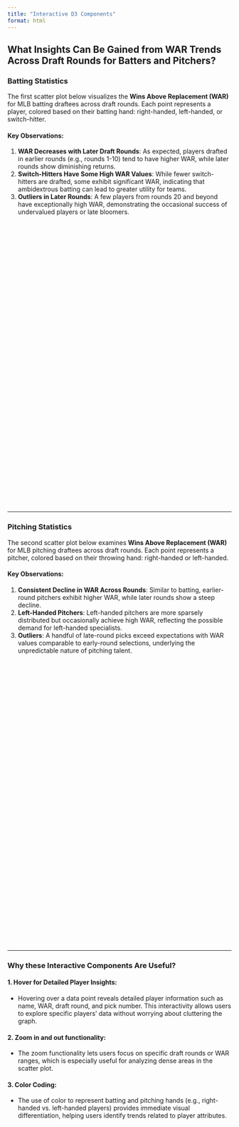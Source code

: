 ```yaml
---
title: "Interactive D3 Components"
format: html
---
```


## What Insights Can Be Gained from WAR Trends Across Draft Rounds for Batters and Pitchers?

### Batting Statistics

The first scatter plot below visualizes the **Wins Above Replacement (WAR)** for MLB batting draftees across draft rounds. Each point represents a player, colored based on their batting hand: right-handed, left-handed, or switch-hitter.

#### Key Observations:
1. **WAR Decreases with Later Draft Rounds**: As expected, players drafted in earlier rounds (e.g., rounds 1-10) tend to have higher WAR, while later rounds show diminishing returns.
2. **Switch-Hitters Have Some High WAR Values**: While fewer switch-hitters are drafted, some exhibit significant WAR, indicating that ambidextrous batting can lead to greater utility for teams.
3. **Outliers in Later Rounds**: A few players from rounds 20 and beyond have exceptionally high WAR, demonstrating the occasional success of undervalued players or late bloomers.

<div id="bat_plot"></div>

---

### Pitching Statistics

The second scatter plot below examines **Wins Above Replacement (WAR)** for MLB pitching draftees across draft rounds. Each point represents a pitcher, colored based on their throwing hand: right-handed or left-handed.

#### Key Observations:
1. **Consistent Decline in WAR Across Rounds**: Similar to batting, earlier-round pitchers exhibit higher WAR, while later rounds show a steep decline.
2. **Left-Handed Pitchers**: Left-handed pitchers are more sparsely distributed but occasionally achieve high WAR, reflecting the possible demand for left-handed specialists.
3. **Outliers**: A handful of late-round picks exceed expectations with WAR values comparable to early-round selections, underlying the unpredictable nature of pitching talent.

<div id="pitch_plot"></div>

---

### Why these Interactive Components Are Useful?

#### 1. **Hover for Detailed Player Insights**:
   - Hovering over a data point reveals detailed player information such as name, WAR, draft round, and pick number. This interactivity allows users to explore specific players' data without worrying about cluttering the graph.

#### 2. **Zoom in and out functionality**:
   - The zoom functionality lets users focus on specific draft rounds or WAR ranges, which is especially useful for analyzing dense areas in the scatter plot.

#### 3. **Color Coding**:
   - The use of color to represent batting and pitching hands (e.g., right-handed vs. left-handed players) provides immediate visual differentiation, helping users identify trends related to player attributes.


<style>
  #bat_plot, #pitch_plot {
    width: 100%;
    height: 600px;
    margin-bottom: 50px;
  }
</style>

<style>
  .x-axis-title, .y-axis-title {
    font-size: 14px;
    font-weight: bold;
    fill: black;
  }
</style>

<script src="https://cdn.jsdelivr.net/npm/d3@7"></script>
<script src="scripts/myscript.js"></script>

